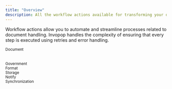 ```yaml
---
title: "Overview"
description: All the workflow actions available for transforming your documents
---
```



Workflow actions allow you to automate and streamline processes related to document handling. Invopop handles the complexity of ensuring that every step is executed using retries and error handling.

<sub>Document</sub>

<CardGroup cols={3}>
  <CardSequence />
  <CardCorrect />
  <CardJob />
  <CardModify />
  <CardFolder />
  <CardEnvelope />
  <CardState />
  <CardExchange />
  <CardValidate />
</CardGroup>


<br />
<sub>Government</sub>

<CardGroup cols={3}>
  <CardSendIapr />
  <CardRegisterIapr />
  <CardRegisterIX />
  <CardRegisterIapr />
  <CardRegisterIX />
  <CardKsef />
  <CardSendNfsE />
  <CardRegisterNfsEIssuer />
  <CardSendToPlemsiDian />
  <CardSendToSatMexico />
  <CardRegisterSatIssuer />
  <CardSendToSdiItaly />
  <CardCancelTicketbaiInvoice />
  <CardGenerateTicketbaiSpain />
  <CardSendTicketbai />
  <CardCancelVerifactu />
  <CardGenerateVerifactu />
  <CardSendVerifactu />
</CardGroup>

<br />
<sub>Format</sub>

<CardGroup cols={3}>
  <CardGenerateFacturaeXmlSpain />
  <CardGeneratePdf />
  <CardConvertToFacturXFrance />
  <CardConvertToXrechnungGermany />
  <CardConvertToZugferd />
</CardGroup>

<br />
<sub>Storage</sub>

<CardGroup cols={3}>
  <CardUploadToDropbox />
  <CardUploadToGoogleDrive />
</CardGroup>

<br />
<sub>Notify</sub>

<CardGroup cols={3}>
  <CardSendEmail />
  <CardNotifyViaEmail />
  <CardSendASlackMessage />
  <CardSendWebhook />
</CardGroup>

<br />
<sub>Synchronization</sub>

<CardGroup cols={3}>
  <CardSyncWithChargebee />
</CardGroup>
